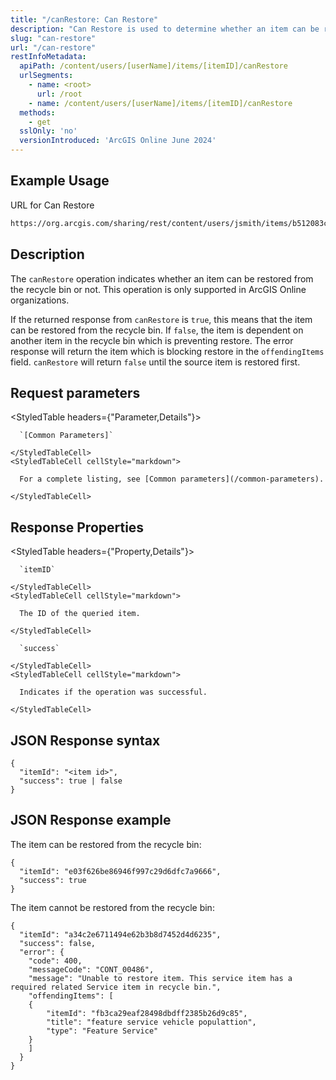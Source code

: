 ```yaml
---
title: "/canRestore: Can Restore"
description: "Can Restore is used to determine whether an item can be restored from the recycle bin."
slug: "can-restore"
url: "/can-restore"
restInfoMetadata:
  apiPath: /content/users/[userName]/items/[itemID]/canRestore
  urlSegments:
    - name: <root>
      url: /root
    - name: /content/users/[userName]/items/[itemID]/canRestore
  methods:
    - get
  sslOnly: 'no'
  versionIntroduced: 'ArcGIS Online June 2024'
---
```


## Example Usage

URL for Can Restore

```markdown
https://org.arcgis.com/sharing/rest/content/users/jsmith/items/b512083cd1b64e2da1d3f66dbb135956/canRestore?f=json
```
## Description

The `canRestore` operation indicates whether an item can be restored from the recycle bin or not. This operation is only supported in ArcGIS Online organizations.

If the returned response from `canRestore` is `true`, this means that the item can be restored from the recycle bin. If `false`, the item is dependent on another item in the recycle bin which is preventing restore. The error response will return the item which is blocking restore in the `offendingItems` field. `canRestore` will return `false` until the source item is restored first.

## Request parameters

<StyledTable headers={"Parameter,Details"}>
  <StyledTableRow>
    <StyledTableCell cellStyle="markdown">

      `[Common Parameters]` 

    </StyledTableCell>
    <StyledTableCell cellStyle="markdown">

      For a complete listing, see [Common parameters](/common-parameters). 

    </StyledTableCell>
  </StyledTableRow>
</StyledTable>

## Response Properties

<StyledTable headers={"Property,Details"}>
  <StyledTableRow>
    <StyledTableCell cellStyle="markdown">

      `itemID` 

    </StyledTableCell>
    <StyledTableCell cellStyle="markdown">

      The ID of the queried item.

    </StyledTableCell>
  </StyledTableRow>
  <StyledTableRow>
    <StyledTableCell cellStyle="markdown">

      `success` 

    </StyledTableCell>
    <StyledTableCell cellStyle="markdown">

      Indicates if the operation was successful.

    </StyledTableCell>
  </StyledTableRow>
</StyledTable>

## JSON Response syntax

```other
{
  "itemId": "<item id>",
  "success": true | false
}          
``` 

## JSON Response example

The item can be restored from the recycle bin:

```other
{
  "itemId": "e03f626be86946f997c29d6dfc7a9666",
  "success": true
}          
```

The item cannot be restored from the recycle bin:

```other
{
  "itemId": "a34c2e6711494e62b3b8d7452d4d6235",
  "success": false,
  "error": {
    "code": 400,
    "messageCode": "CONT_00486",
    "message": "Unable to restore item. This service item has a required related Service item in recycle bin.",
    "offendingItems": [
    {
        "itemId": "fb3ca29eaf28498dbdff2385b26d9c85",
        "title": "feature service vehicle populattion",
        "type": "Feature Service"
    }
    ]
  }
}          
``` 
